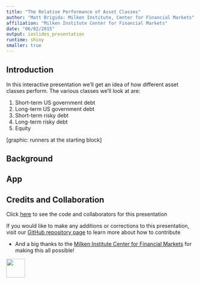 ```yaml
---
title: "The Relative Performance of Asset Classes"
author: "Matt Brigida: Milken Institute, Center for Financial Markets"
affiliation: "Milken Institute Center for Financial Markets"
date: "06/02/2015"
output: ioslides_presentation
runtime: shiny
smaller: true
---
```


## Introduction

In this interactive presentation we'll get an idea of how different asset classes perform.  The various classes we'll look at are:

1.  Short-term US government debt
2.  Long-term US government debt
3.  Short-term risky debt
4.  Long-term risky debt
5.  Equity

[graphic: runners at the starting block]

## Background

<!---The main holders of each asset class
as well as the size of each market -->

## App

<!---plot each asset class over any time interval
pull data from FRED -->

## Credits and Collaboration

Click [here](https://github.com/FinancialMarkets/5MinuteFinance/blob/master/Risk/relative_performance_asset_classes/relative_performace.Rmd) to see the code and collaborators for this presentation

If you would like to make any additions or corrections to this presentation, visit our [GitHub repository page](https://github.com/FinancialMarkets/5MinuteFinance#how-to-contribute) to learn more about how to contribute

- And a big thanks to the [Milken Institute Center for Financial Markets](http://www.milkeninstitute.org/centers/markets) for making this all possible!


<div class="MIfooter"><img src="mi.png" style="height:50px;"></div> 

